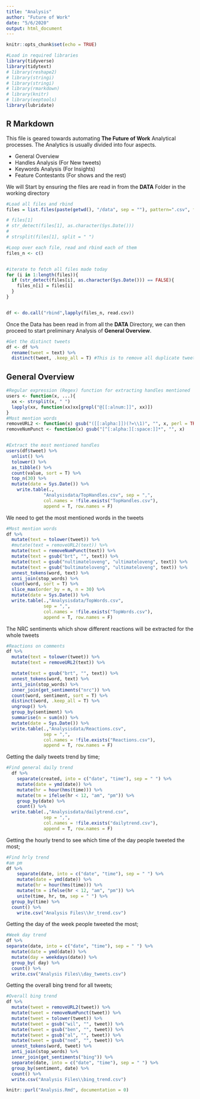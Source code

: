 ```yaml
---
title: "Analysis"
author: "Future of Work"
date: "5/6/2020"
output: html_document
---
```


```r
knitr::opts_chunk$set(echo = TRUE)


```

```r
#Load in required libraries
library(tidyverse)
library(tidytext)
# library(reshape2)
# library(stringi)
# library(stringi)
# library(rmarkdown)
# library(knitr)
# library(eeptools)
library(lubridate)
```

## R Markdown

This file is geared towards automating **The Future of Work** Analytical processes. The Analytics is usually divided into four aspects.

* General Overview
* Handles Analysis (For New tweets)
* Keywords Analysis (For Insights)
* Feature Contestants (For shows and the rest)

We will Start by ensuring the files are read in from the **DATA** Folder in the working directory
```r
#Load all files and rbind
files = list.files(paste(getwd(), "/data", sep = ""), pattern=".csv", full.names=T)

# files[1]
# str_detect(files[1], as.character(Sys.Date()))
# 
# strsplit(files[1], split = " ")

#Loop over each file, read and rbind each of them
files_n <- c()


#iterate to fetch all files made today
for (i in 1:length(files)){
  if (str_detect(files[i], as.character(Sys.Date())) == FALSE){
    files_n[i] = files[i]
  }
}


df <- do.call("rbind",lapply(files_n, read.csv))


```
Once the Data has been read in from all the **DATA** Directory, we can then proceed to start preliminary Analysis of **General Overview**.



```r
#Get the distinct tweets
df <- df %>% 
  rename(tweet = text) %>% 
  distinct(tweet, .keep_all = T) #This is to remove all duplicate tweets
```


## General Overview

```r
#Regular expression (Regex) function for extracting handles mentioned
users <- function(x, ...){
  xx <- strsplit(x, " ")
  lapply(xx, function(xx)xx[grepl("@[[:alnum:]]", xx)])
}
#Most mention words
removeURL2 <- function(x) gsub("([[:alpha:]])(?=\\1)", "", x, perl = TRUE)
removeNumPunct <- function(x) gsub("[^[:alpha:][:space:]]*", "", x)


#Extract the most mentioned handles
users(df$tweet) %>% 
  unlist() %>%
  tolower() %>% 
  as_tibble() %>% 
  count(value, sort = T) %>% 
  top_n(30) %>% 
  mutate(date = Sys.Date()) %>% 
    write.table(.,
              "Analysisdata/TopHandles.csv", sep = ",",
              col.names = !file.exists("TopHandles.csv"),
              append = T, row.names = F)
```

We need to get the most mentioned words in the tweets
```r
#Most mention words
df %>% 
  mutate(text = tolower(tweet)) %>% 
  #mutate(text = removeURL2(text)) %>% 
  mutate(text = removeNumPunct(text)) %>% 
  mutate(text = gsub("brt", "", text)) %>% 
  mutate(text = gsub("nultimateloveng", "ultimateloveng", text)) %>% 
  mutate(text = gsub("bultimateloveng", "ultimateloveng", text)) %>%
  unnest_tokens(word, text) %>% 
  anti_join(stop_words) %>% 
  count(word, sort = T) %>% 
  slice_max(order_by = n, n = 30) %>% 
  mutate(date = Sys.Date()) %>% 
  write.table(.,"Analysisdata/TopWords.csv", 
              sep = ",",
              col.names = !file.exists("TopWords.csv"),
              append = T, row.names = F)

```

The NRC sentiments which show different reactions will be extracted for the whole tweets
```r
#Reactions on comments
df %>% 
  mutate(text = tolower(tweet)) %>% 
  mutate(text = removeURL2(text)) %>% 

  mutate(text = gsub("brt", "", text)) %>% 
  unnest_tokens(word, text) %>% 
  anti_join(stop_words) %>% 
  inner_join(get_sentiments("nrc")) %>% 
  count(word, sentiment, sort = T) %>% 
  distinct(word, .keep_all = T) %>% 
  ungroup() %>% 
  group_by(sentiment) %>% 
  summarise(n = sum(n)) %>% 
  mutate(date = Sys.Date()) %>% 
  write.table(.,"Analysisdata/Reactions.csv", 
              sep = ",",
              col.names = !file.exists("Reactions.csv"),
              append = T, row.names = F)

```

Getting the daily tweets trend by time; 
```r
#Find general daily trend
  df %>% 
    separate(created, into = c("date", "time"), sep = " ") %>% 
    mutate(date = ymd(date)) %>% 
    mutate(hr = hour(hms(time))) %>% 
    mutate(tm = ifelse(hr < 12, "am", "pm")) %>%
    group_by(date) %>%
    count() %>%
  write.table(.,"Analysisdata/dailytrend.csv", 
              sep = ",",
              col.names = !file.exists("dailytrend.csv"),
              append = T, row.names = F)
```

Getting the hourly trend to see which time of the day people tweeted the most;
```r
#Find hrly trend
#am pm
df %>%
    separate(date, into = c("date", "time"), sep = " ") %>%
    mutate(date = ymd(date)) %>%
    mutate(hr = hour(hms(time))) %>%
    mutate(tm = ifelse(hr < 12, "am", "pm")) %>%
    unite(time, hr, tm, sep = " ") %>%
  group_by(time) %>%
  count() %>%
    write.csv("Analysis Files\\hr_trend.csv")

```

Getting the day of the week people tweeted the most;
```r
#Week day trend
df %>%
separate(date, into = c("date", "time"), sep = " ") %>%
  mutate(date = ymd(date)) %>%
  mutate(day = weekdays(date)) %>%
  group_by( day) %>%
  count() %>%
  write.csv("Analysis Files\\day_tweets.csv")
```
Getting the overall bing trend for all tweets;
```r
#Overall bing trend
df %>%
  mutate(tweet = removeURL2(tweet)) %>%
  mutate(tweet = removeNumPunct(tweet)) %>%
  mutate(tweet = tolower(tweet)) %>%
  mutate(tweet = gsub("wil", "", tweet)) %>%
  mutate(tweet = gsub("ben", "", tweet)) %>%
  mutate(tweet = gsub("al", "", tweet)) %>%
  mutate(tweet = gsub("ned", "", tweet)) %>%
  unnest_tokens(word, tweet) %>%
  anti_join(stop_words) %>%
  inner_join(get_sentiments("bing")) %>%
  separate(date, into = c("date", "time"), sep = " ") %>%
  group_by(sentiment, date) %>%
  count() %>%
  write.csv("Analysis Files\\bing_trend.csv")

```


```r
knitr::purl("Analysis.Rmd", documentation = 0)
```

